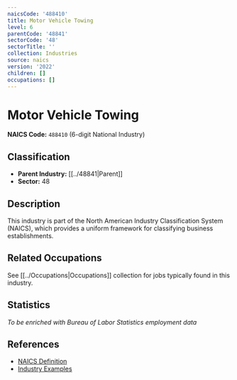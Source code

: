 ```yaml
---
naicsCode: '488410'
title: Motor Vehicle Towing
level: 6
parentCode: '48841'
sectorCode: '48'
sectorTitle: ''
collection: Industries
source: naics
version: '2022'
children: []
occupations: []
---
```

# Motor Vehicle Towing

**NAICS Code:** `488410` (6-digit National Industry)

## Classification

- **Parent Industry:** [[../48841|Parent]]
- **Sector:** 48

## Description

This industry is part of the North American Industry Classification System (NAICS), which provides a uniform framework for classifying business establishments.

## Related Occupations

See [[../Occupations|Occupations]] collection for jobs typically found in this industry.

## Statistics

*To be enriched with Bureau of Labor Statistics employment data*

## References

- [NAICS Definition](https://www.census.gov/naics/)
- [Industry Examples](https://www.census.gov/naics/2022NAICS/)
